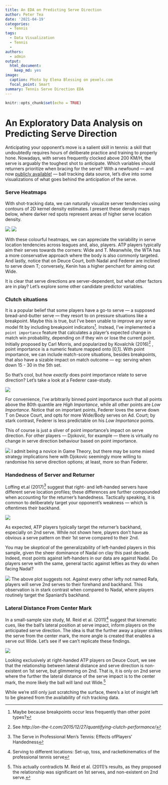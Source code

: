 ```yaml
---
title: An EDA on Predicting Serve Direction
author: Peter Tea
date: '2021-04-19'
categories:
  - Tennis
tags:
  - Data Visualization
  - Tennis
  - 
authors:
  - admin
output:
  html_document:
    keep_md: yes
image:
  caption: Photo by Elena Blessing on pexels.com
  focal_point: Smart
summary: Tennis Serve Direction EDA 
---
```


```r
knitr::opts_chunk$set(echo = TRUE)
```

# An Exploratory Data Analysis on Predicting Serve Direction

Anticipating your opponent’s move is a salient skill in tennis: a skill that undoubtedly requires hours of deliberate practice and training to properly hone. Nowadays, with serves frequently clocked above 200 KM/H, the serve is arguably the toughest shot to anticipate. Which variables should returners prioritize when bracing for the serve? With a newfound — and now [publicly available!](https://www.rolandgarros.com/en-us/matches/SM003) — ball tracking data source, let’s dive into some visualizations of what goes behind the anticipation of the serve. 


### Serve Heatmaps

With shot-tracking data, we can naturally visualize server tendencies using contours of 2D kernel density estimates. I present these density maps below, where darker red spots represent areas of higher serve location density. 



![](atp_serve_loc_on_deuce.jpg)
![](wta_serve_loc_on_deuce.jpg)

With these colourful heatmaps, we can appreciate the variability in serve location tendencies across leagues and, also, players. ATP players typically aim their serves towards the corners: Wide and T. Meanwhile, the WTA has a more conservative approach where the body is also commonly targeted. And lastly, notice that on Deuce Court, both Nadal and Federer are inclined to serve down T; conversely, Kenin has a higher penchant for aiming out Wide. 

It is clear that serve directions are server-dependent, but what other factors are in play? Let’s explore some other candidate predictor variables.  


### Clutch situations

It is a popular belief that some players have a go-to serve — a supposed bread-and-butter serve — they resort to on pressure situations like a breakpoint. Maybe this is true, but I’ve been unable to improve any serve model fit by including breakpoint indicators^[Maybe because breakpoints occur less frequently than other point types?]. Instead, I’ve implemented a `point importance` feature that calculates a player’s expected change in match win probability, depending on if they win or lose the current point. Initially proposed by Carl Morris, and popularized by Kovalchik (2016)^[See *http://on-the-t.com/2015/12/27/quantifying-clutch-performance/*] , point importance is a numeric feature mapped onto [0,1]. With point importance, we can include match-score situations, besides breakpoints, that also have a sizable impact on match outcome — eg: serving when down 15 - 30 in the 5th set. 

So that’s cool, but how *exactly* does point importance relate to serve direction? Let’s take a look at a Federer case-study.

![](fed_adjusting_serve_imp.jpg)

For convenience, I’ve arbitrarily binned point importance such that all points above the 80th quantile are *High Importance*, while all other points are *Low Importance*. Notice that on important points, Federer loves the serve down T on Deuce Court, and opts for more Wide/Body serves on Ad. Court; by stark contrast, Federer is less predictable on his *Low Importance* points.

This of course is just a sliver of point importance’s impact on serve direction. For other players — Djokovic, for example — there is virtually no change in serve direction behaviour based on point importance.

![](djokovic_adjusting_serve_imp.jpg)
I admit being a novice in Game Theory, but there may be some mixed strategy implications here with Djokovic seemingly more willing to randomise his serve direction options; at least, more so than Federer.


### Handedness of Server and Returner

Loffing et.al (2017)^[The Serve in Professional Men’s Tennis: Effects ofPlayers’ Handedness] suggest that right- and left-handed servers have different serve location profiles; these differences are further compounded when accounting for the returner’s handedness. Tactically speaking, it is common to deliberately target your opponent’s weakness — which is oftentimes their backhand.


![](atp_serve_loc_against_returner_handedness.jpg)

As expected, ATP players typically target the returner’s backhand, especially on 2nd serve. While not shown here, players don’t have as obvious a serve pattern on their 1st serve compared to their 2nd. 

You may be *skeptical* of the generalizability of left-handed players in this sample, given the sheer dominance of Nadal on clay this past decade. Indeed, most points against left-handers in our data are against Nadal. Do players serve with the same, general tactic against lefties as they do when facing Nadal?

![](atp_serve_loc_against_returner_handedness_not_nadal.jpg)
The above plot suggests not. Against every other lefty not named Rafa, players will serve 2nd serves to their forehand and backhand. This observation is in stark contrast when compared to Nadal, where players routinely target the Spaniard's backhand. 


### Lateral Distance From Center Mark 

In a small-sample size study, M. Reid et al. (2011)^[Serving to different locations: Set-up, toss, and racketkinematics of the professional tennis serve] suggest that kinematic cues, like the ball’s lateral position at serve impact, inform players on the anticipated serve direction. The idea is that the further away a player strikes the serve from the center mark, the more angle is created that enables a serve out Wide. Let’s see if we can’t replicate these findings.

![](lateral_displacement_serve_deuce_atp.jpg)

Looking exclusively at right-handed ATP players on Deuce Court, we see that the relationship between lateral distance and serve direction is non-existent on 1st serve, but glimmering on 2nd. That is, it is only on 2nd serve where the further the lateral distance of the serve impact is to the center mark, the more likely the ball will land out Wide.^[This actually contradicts M. Reid et al. (2011)’s results, as they proposed the relationship was significant on 1st serves, and non-existent on 2nd serve.]

While we’re still only just scratching the surface, there’s a lot of insight left to be gleaned from the availability of rich tracking data.



